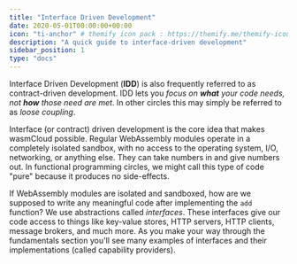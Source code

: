 ```yaml
---
title: "Interface Driven Development"
date: 2020-05-01T00:00:00+00:00
icon: "ti-anchor" # themify icon pack : https://themify.me/themify-icons
description: "A quick guide to interface-driven development"
sidebar_position: 1
type: "docs"
---
```


Interface Driven Development (**IDD**) is also frequently referred to as contract-driven development. 
IDD lets you _focus on **what** your code needs, not **how** those
need are met_. In other circles this may simply be referred to as _loose coupling_.

Interface (or contract) driven development is the core idea that makes wasmCloud possible. Regular WebAssembly 
modules operate in a completely isolated sandbox, with no access to the operating system, I/O, networking, or anything else.
They can take numbers in and give numbers out. In functional programming circles, we might call this type of code "pure" because
it produces no side-effects.

If WebAssembly modules are isolated and sandboxed, how are we supposed to write any meaningful code after implementing the `add` 
function? We use abstractions called _interfaces_. These interfaces give our code access to things like key-value stores, 
HTTP servers, HTTP clients, message brokers, and much more. As you make your way through the fundamentals section you'll 
see many examples of interfaces and their implementations (called capability providers).